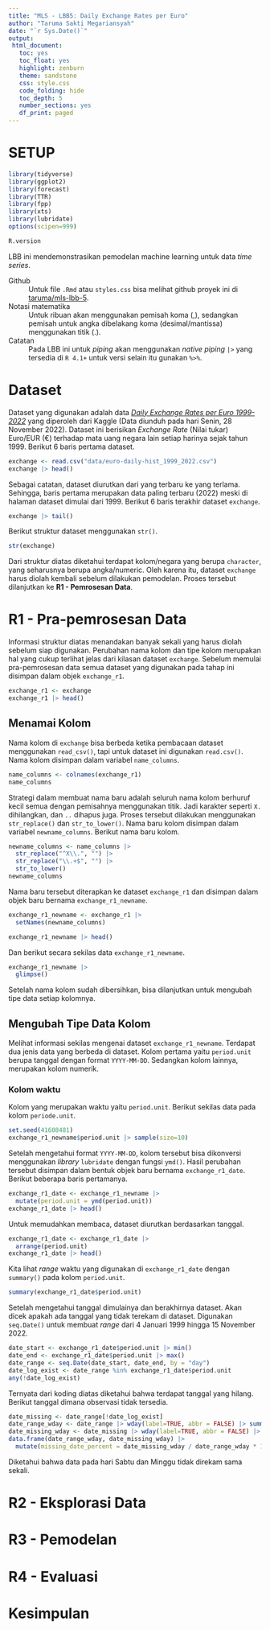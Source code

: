 ```yaml
---
title: "MLS - LBB5: Daily Exchange Rates per Euro"
author: "Taruma Sakti Megariansyah"
date: "`r Sys.Date()`"
output: 
 html_document: 
   toc: yes
   toc_float: yes
   highlight: zenburn
   theme: sandstone
   css: style.css
   code_folding: hide
   toc_depth: 5
   number_sections: yes
   df_print: paged
---
```


# SETUP

```r
library(tidyverse)
library(ggplot2)
library(forecast)
library(TTR)
library(fpp)
library(xts)
library(lubridate)
options(scipen=999)
```

```r
R.version
```

LBB ini mendemonstrasikan pemodelan machine learning untuk data _time series_. 

Github
: Untuk file `.Rmd` atau `styles.css` bisa melihat github proyek ini di [taruma/mls-lbb-5](https://github.com/taruma/mls-lbb-5).

Notasi $\text{matematika}$
: Untuk ribuan akan menggunakan pemisah koma ($,$), sedangkan pemisah untuk angka dibelakang koma (desimal/mantissa) menggunakan titik ($.$).

Catatan
: Pada LBB ini untuk _piping_ akan menggunakan _native piping_ `|>` yang tersedia di `R 4.1+` untuk versi selain itu gunakan `%>%`. 

# Dataset {#sec-dataset}

Dataset yang digunakan adalah data [_Daily Exchange Rates per Euro 1999-2022_](https://www.kaggle.com/datasets/lsind18/euro-exchange-daily-rates-19992020) yang diperoleh dari Kaggle (Data diunduh pada hari Senin, 28 November 2022). Dataset ini berisikan _Exchange Rate_ (Nilai tukar) Euro/EUR (€) terhadap mata uang negara lain setiap harinya sejak tahun 1999. Berikut 6 baris pertama dataset.

```r
exchange <- read.csv("data/euro-daily-hist_1999_2022.csv")
exchange |> head()
```

Sebagai catatan, dataset diurutkan dari yang terbaru ke yang terlama. Sehingga, baris pertama merupakan data paling terbaru (2022) meski di halaman dataset dimulai dari 1999. Berikut 6 baris terakhir dataset `exchange`.

```r
exchange |> tail()
```

Berikut struktur dataset menggunakan `str()`.

```r
str(exchange)
```

Dari struktur diatas diketahui terdapat kolom/negara yang berupa `character`, yang seharusnya berupa angka/numeric. Oleh karena itu, dataset `exchange` harus diolah kembali sebelum dilakukan pemodelan. Proses tersebut dilanjutkan ke **R1 - Pemrosesan Data**.

# R1 - Pra-pemrosesan Data

Informasi struktur diatas menandakan banyak sekali yang harus diolah sebelum siap digunakan. Perubahan nama kolom dan tipe kolom merupakan hal yang cukup terlihat jelas dari kilasan dataset `exchange`. Sebelum memulai pra-pemrosesan data semua dataset yang digunakan pada tahap ini disimpan dalam objek `exchange_r1`. 

```r
exchange_r1 <- exchange
exchange_r1 |> head()
```

## Menamai Kolom

Nama kolom di `exchange` bisa berbeda ketika pembacaan dataset menggunakan `read_csv()`, tapi untuk dataset ini digunakan `read.csv()`. Nama kolom disimpan dalam variabel `name_columns`. 

```r
name_columns <- colnames(exchange_r1)
name_columns
```

Strategi dalam membuat nama baru adalah seluruh nama kolom berhuruf kecil semua dengan pemisahnya menggunakan titik. Jadi karakter seperti `X.` dihilangkan, dan `..` dihapus juga. Proses tersebut dilakukan menggunakan `str_replace()` dan `str_to_lower()`. Nama baru kolom disimpan dalam variabel `newname_columns`. Berikut nama baru kolom.

```r
newname_columns <- name_columns |> 
  str_replace("^X\\.", "") |> 
  str_replace("\\.+$", "") |> 
  str_to_lower()
newname_columns
```

Nama baru tersebut diterapkan ke dataset `exchange_r1` dan disimpan dalam objek baru bernama `exchange_r1_newname`.

```r
exchange_r1_newname <- exchange_r1 |> 
  setNames(newname_columns)

exchange_r1_newname |> head()
```
Dan berikut secara sekilas data `exchange_r1_newname`. 

```r
exchange_r1_newname |> 
  glimpse()
```

Setelah nama kolom sudah dibersihkan, bisa dilanjutkan untuk mengubah tipe data setiap kolomnya. 

## Mengubah Tipe Data Kolom

Melihat informasi sekilas mengenai dataset `exchange_r1_newname`. Terdapat dua jenis data yang berbeda di dataset. Kolom pertama yaitu `period.unit` berupa tanggal dengan format `YYYY-MM-DD`. Sedangkan kolom lainnya, merupakan kolom numerik. 

### Kolom waktu

Kolom yang merupakan waktu yaitu `period.unit`. Berikut sekilas data pada kolom `periode.unit`.

```r
set.seed(41608481)
exchange_r1_newname$period.unit |> sample(size=10)
```

Setelah mengetahui format `YYYY-MM-DD`, kolom tersebut bisa dikonversi menggunakan _library_ `lubridate` dengan fungsi `ymd()`. Hasil perubahan tersebut disimpan dalam bentuk objek baru bernama `exchange_r1_date`. Berikut beberapa baris pertamanya.

```r
exchange_r1_date <- exchange_r1_newname |> 
  mutate(period.unit = ymd(period.unit))
exchange_r1_date |> head()
```

Untuk memudahkan membaca, dataset diurutkan berdasarkan tanggal.

```r
exchange_r1_date <- exchange_r1_date |> 
  arrange(period.unit)
exchange_r1_date |> head()
```

Kita lihat _range_ waktu yang digunakan di `exchange_r1_date` dengan `summary()` pada kolom `period.unit`.  

```r
summary(exchange_r1_date$period.unit)
```

Setelah mengetahui tanggal dimulainya dan berakhirnya dataset. Akan dicek apakah ada tanggal yang tidak terekam di dataset. Digunakan `seq.Date()` untuk membuat _range_ dari 4 Januari 1999 hingga 15 November 2022. 

```r
date_start <- exchange_r1_date$period.unit |> min()
date_end <- exchange_r1_date$period.unit |> max()
date_range <- seq.Date(date_start, date_end, by = "day")
date_log_exist <- date_range %in% exchange_r1_date$period.unit
any(!date_log_exist)
```

Ternyata dari koding diatas diketahui bahwa terdapat tanggal yang hilang. Berikut tanggal dimana observasi tidak tersedia. 

```r
date_missing <- date_range[!date_log_exist]
date_range_wday <- date_range |> wday(label=TRUE, abbr = FALSE) |> summary()
date_missing_wday <- date_missing |> wday(label=TRUE, abbr = FALSE) |> summary() 
data.frame(date_range_wday, date_missing_wday) |> 
  mutate(missing_date_percent = date_missing_wday / date_range_wday * 100)
```

Diketahui bahwa data pada hari Sabtu dan Minggu tidak direkam sama sekali. 

# R2 - Eksplorasi Data

# R3 - Pemodelan

# R4 - Evaluasi

# Kesimpulan

